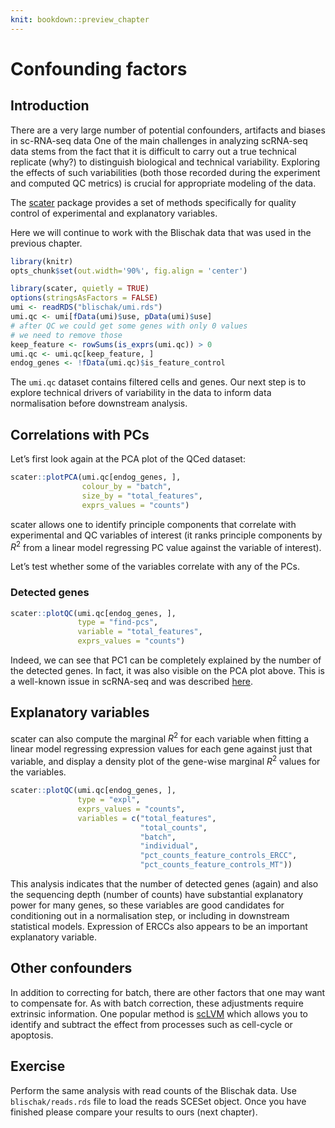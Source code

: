 ```yaml
---
knit: bookdown::preview_chapter
---
```


# Confounding factors

## Introduction

There are a very large number of potential confounders, artifacts and biases in sc-RNA-seq data One of the main challenges in analyzing scRNA-seq data stems from the fact that it is difficult to carry out a true technical replicate (why?) to distinguish biological and technical variability. Exploring the effects of such variabilities (both those recorded during the experiment and computed QC metrics) is crucial for appropriate modeling of the data.

The [scater](https://github.com/davismcc/scater) package provides a set of methods specifically for quality control of experimental and explanatory variables.

Here we will continue to work with the Blischak data that was used in the previous chapter.

```r
library(knitr)
opts_chunk$set(out.width='90%', fig.align = 'center')
```

```r
library(scater, quietly = TRUE)
options(stringsAsFactors = FALSE)
umi <- readRDS("blischak/umi.rds")
umi.qc <- umi[fData(umi)$use, pData(umi)$use]
# after QC we could get some genes with only 0 values
# we need to remove those
keep_feature <- rowSums(is_exprs(umi.qc)) > 0
umi.qc <- umi.qc[keep_feature, ]
endog_genes <- !fData(umi.qc)$is_feature_control
```

The `umi.qc` dataset contains filtered cells and genes. Our next step is to explore technical drivers of variability in the data to inform data normalisation before downstream analysis.

## Correlations with PCs

Let's first look again at the PCA plot of the QCed dataset:
```r
scater::plotPCA(umi.qc[endog_genes, ],
                colour_by = "batch",
                size_by = "total_features",
                exprs_values = "counts")
```

scater allows one to identify principle components that correlate with experimental and QC variables of interest (it ranks principle components by $R^2$ from a linear model regressing PC value against the variable of interest).

Let's test whether some of the variables correlate with any of the PCs.

### Detected genes

```r
scater::plotQC(umi.qc[endog_genes, ],
               type = "find-pcs",
               variable = "total_features",
               exprs_values = "counts")
```

Indeed, we can see that PC1 can be completely explained by the number of the detected genes. In fact, it was also visible on the PCA plot above. This is a well-known issue in scRNA-seq and was described [here](http://biorxiv.org/content/early/2015/12/27/025528).

## Explanatory variables

scater can also compute the marginal $R^2$ for each variable when fitting a linear model regressing expression values for each gene against just that variable, and display a density plot of the gene-wise marginal $R^2$ values for the variables.

```r
scater::plotQC(umi.qc[endog_genes, ],
               type = "expl",
               exprs_values = "counts",
               variables = c("total_features",
                             "total_counts",
                             "batch",
                             "individual",
                             "pct_counts_feature_controls_ERCC",
                             "pct_counts_feature_controls_MT"))
```

This analysis indicates that the number of detected genes (again) and also the sequencing depth (number of counts) have substantial explanatory power for many genes, so these variables are good candidates for conditioning out in a normalisation step, or including in downstream statistical models. Expression of ERCCs also appears to be an important explanatory variable.

## Other confounders

In addition to correcting for batch, there are other factors that one
may want to compensate for. As with batch correction, these
adjustments require extrinsic information. One popular method is
[scLVM](https://github.com/PMBio/scLVM) which allows you to identify
and subtract the effect from processes such as cell-cycle or
apoptosis.

## Exercise

Perform the same analysis with read counts of the Blischak data. Use `blischak/reads.rds` file to load the reads SCESet object. Once you have finished please compare your results to ours (next chapter).
